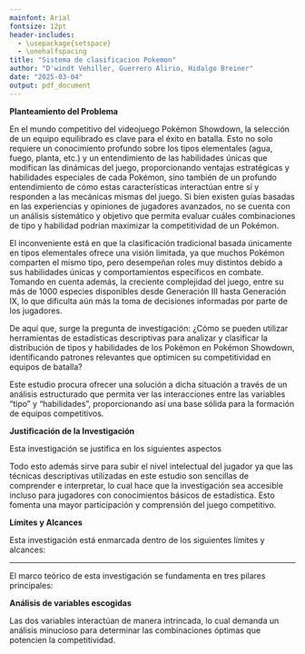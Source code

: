 ```yaml
---
mainfont: Arial
fontsize: 12pt
header-includes:
  - \usepackage{setspace}
  - \onehalfspacing
title: "Sistema de clasificacion Pokemon"
author: "D'windt Vehiller, Guerrero Alirio, Hidalgo Breiner"
date: "2025-03-04"
output: pdf_document
---
```

\begin{center}
\textbf{DEFINICIÓN DEL PROYECTO}
\end{center}
**Planteamiento del Problema**

 \hspace{1cm} En el mundo competitivo del videojuego Pokémon Showdown, la selección de un equipo equilibrado es clave para el éxito en batalla. Esto no solo requiere un conocimiento profundo sobre los tipos elementales (agua, fuego, planta, etc.) y	un entendimiento de las habilidades únicas que modifican las dinámicas del juego, proporcionando ventajas estratégicas   y habilidades especiales de cada Pokémon, sino también de un profundo entendimiento de cómo estas características interactúan entre sí y responden a las mecánicas mismas del juego. Si bien existen guías basadas en las experiencias y opiniones de jugadores avanzados, no se cuenta con un análisis sistemático y objetivo que permita evaluar cuáles combinaciones de tipo y habilidad podrían maximizar la competitividad de un Pokémon.

 \hspace{1cm} El inconveniente está en que la clasificación tradicional basada únicamente en tipos elementales ofrece una visión limitada, ya que muchos Pokémon comparten el mismo tipo, pero desempeñan roles muy distintos debido a sus habilidades únicas y comportamientos específicos en combate. Tomando en cuenta además, la creciente complejidad del juego, entre su más de 1000 especies disponibles desde Generación III hasta Generación IX, lo que dificulta aún más la toma de decisiones informadas por parte de los jugadores.

 \hspace{1cm} De aquí que, surge la pregunta de investigación: ¿Cómo se pueden utilizar herramientas de estadísticas descriptivas para analizar y clasificar la distribución de tipos y habilidades de los Pokémon en Pokémon Showdown, identificando patrones relevantes que optimicen su competitividad en equipos de batalla?

 \hspace{1cm} Este estudio procura ofrecer una solución a dicha situación a través de un análisis estructurado que permita ver las interacciones entre las variables "tipo" y "habilidades", proporcionando así una base sólida para la formación de equipos competitivos.

**Justificación de la Investigación**

 \hspace{1cm} Esta investigación se justifica en los siguientes aspectos
\begin{itemize}
 \item Teórica: el uso de la estadística descriptiva permite analizar y resumir grandes volúmenes de datos. En este caso, analizar los tipos y habilidades de Pokémon ayudará a identificar patrones generales y variaciones específicas en sus características competitivas

 \item Gestión de decisiones estratégicas: Con el aporte de una metodología objetiva para evaluar la competitividad de los Pokémon, esta investigación le proporciona a los jugadores una valiosa herramienta para tomar decisiones al momento de formar sus equipos haciendo uso de datos concretos en vez de solo valerse de recomendaciones basadas en experiencias personaes.

 \item Práctica: Proveer una herramienta objetiva basada en datos ayudará a los jugadores a tomar decisiones fundamentadas al formar equipos, superando guías basadas únicamente en la experiencia personal

 \item Impacto en el entorno de los videojuegos competitivos: Este estudio puede hacer un aporte a la búsqueda de profundizar la comprensión en el campo de la estadística aplicada a los videojuegos, mostrando cómo las herramientas cuantitativas pueden mejorar la experiencia de los jugadores y optimizar los resultados en entornos virtuales. Esto de hecho, podría motivar la realización de nvestigaciones similares en otros juegos y plataformas.

 \item Valor educativo: Este trabajo tiene el potencial de servir de ejemplo sobre la aplicación de conceptos estadísticos en el mundo del entretenimiento, al analizar fenómenos reales vinculados con un videojuego como Pokémon. Esto también  despierta el interés y la motivación de estudiantes y aficionados para aprender sobre técnicas estadísticas y su utilidad práctica.
\end{itemize}

 \hspace{1cm} Todo esto además sirve para subir el nivel intelectual del jugador ya que las técnicas descriptivas utilizadas en este estudio son sencillas de comprender e interpretar, lo cual hace que la investigación sea accesible incluso para jugadores con conocimientos básicos de estadística. Esto fomenta una mayor participación y comprensión del juego competitivo.

**Límites y Alcances**

 \hspace{1cm} Esta investigación está enmarcada dentro de los siguientes límites y alcances:
\begin{enumerate}
\item Base de datos: Se utilizará la base de datos proporcionada, esto incluye Pokémon de generación III a generación VIII, junto con algunas entradas seleccionadas de generación IX. Esto garantiza una muestra representativa sin sobrecargar el análisis con demasiadas variantes recientes.

\item Enfoque descriptivo e inferencial: Aunque el análisis principal será descriptivo (como frecuencias, medidas de tendencia central y dispersión), se incorporarán algunos elementos inferenciales básicos para investigar posibles correlaciones entre las variables estudiadas. No obstante, no se desarrollarán modelos predictivos avanzado.

\item Alcance de los roles estratégicos: No se plantearán estrategias completas ni se intentará desarrollar un algoritmo óptimo para la formación de equipos, pero si se detallarán las distribuciones de variables relacionadas con distintos roles estratégicos (como atacantes físicos o especialistas defensivos). El propósito es describir a los Pokémon según sus atributos clave y permitir que los jugadores ajusten estos descubrimientos a sus propias necesidades tácticas.

\item Limitación de variables: El estudio solo estará enfocado en las variables "tipo" (primario y secundario) y "habilidades". Otras variables como movimientos, ítems, estadísticas base y roles específicos (tanques, atacantes, soporte) quedarán fuera del análisis con el fin de mantener un enfoque específico y controlado.

\item Optimización parcial: Con este estudio se proporcionar una herramienta para identificar patrones y tendencias que puedan orientar la selección de Pokémon, pero no se pretende seleccionar al equipo ideal.
\end{enumerate}
\newpage
---
\begin{center}
\textbf{MARCO TEÓRICO}
\end{center}

 \hspace{1cm} El marco teórico de esta investigación se fundamenta en tres pilares principales:

\begin{enumerate}
\item Estadística descriptiva: Se emplearán herramientas estadísticas para describir las distribuciones de tipos y habilidades, incluyendo: frecuencias y proporciones,	Medidas de tendencia central (media, mediana, moda) y dispersión (desviación estándar, rango)

\item Visualización de datos: Los resultados se presentarán mediante gráficos intuitivos como:	Histogramas para frecuencias de tipos, mapas de calor para combinaciones relevantes

\item Análisis estratégico de combinaciones: El enfoque principal será identificar patrones relevantes entre tipo y habilidad, destacando aquellas combinaciones que ofrecen ventajas competitivas únicas
\end{enumerate}

**Análisis de variables escogidas**

\begin{enumerate} 
\item Tipos de Pokémon: Los 18 tipos disponibles (agua, fuego, dragón, etc.) determinan las fortalezas y debilidades frente a otros Pokémon. Por ejemplo: 
\begin{itemize} 
 \item El tipo Dragón tiene cobertura ofensiva amplia pero es vulnerable a Hielo.
 \item Los tipos Acero tienen alta resistencia pero cobertura ofensiva limitada 
 \end{itemize}
\item Habilidades: Las habilidades proporcionan ventajas estrategicas únicas. Ejemplo:
 \begin{itemize} 
 \item Multiscale: reduce el daño recibido cons salud completa.
 \item Levitate: otorga inmunidad al tipo Tierra. 
 \item Intimidation: reduce el ataque de los rivales al entrar en combate.
 \end{itemize}
\end{enumerate}

 \hspace{1cm} Las dos variables interactúan de manera intrincada, lo cual demanda un análisis minucioso para determinar las combinaciones óptimas que potencien la competitividad.





